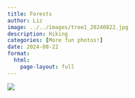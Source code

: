 ```yaml
---
title: Forests
author: Liz
image: ../../images/tree1_20240822.jpg
description: Hiking
categories: [More fun photos!]
date: 2024-08-22
format:
  html:
    page-layout: full
---
```


![](../../images/tree1_20240822.jpg)